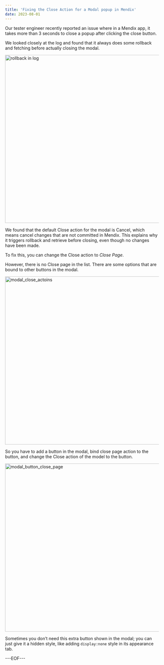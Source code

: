 ```yaml
---
title: 'Fixing the Close Action for a Modal popup in Mendix'
date: 2023-08-01
---
```


Our tester engineer recently reported an issue where in a Mendix app,  it takes more than 3 seconds to close a popup after clicking the close button.

We looked closely at the log and found that it always does some rollback and fetching before actually closing the modal. 

<img src="/static/images/rollback_in_log.png" alt="rollback in log" width="550px"/>
 
We found that the default Close action for the modal is Cancel, which means cancel changes that are not committed in Mendix. This explains why it triggers rollback and retrieve before closing, even though no changes have been made. 

To fix this, you can change the Close action to *Close Page*. 
 
However, there is no Close page in the list. There are some options that are bound to other buttons in the modal.

<img src="/static/images/modal_close_actoins.png" alt="modal_close_actoins" width="550px"/>

So you have to add a button in the modal, bind close page action to the button, and change the Close action of the model to the button. 

<img src="/static/images/modal_button_close_page.png" alt="modal_button_close_page" width="550px"/>

Sometimes you don’t need this extra button shown in the modal; you can just give it a hidden style, like adding `display:none` style in its appearance tab.

---EOF---
